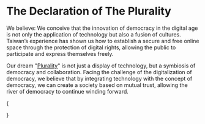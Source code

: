 
# The Declaration of The Plurality

We believe: We conceive that the innovation of democracy in the digital age is not only the application of technology but also a fusion of cultures. Taiwan’s experience has shown us how to establish a secure and free online space through the protection of digital rights, allowing the public to participate and express themselves freely.

Our dream "[Plurality](https://plurality.net)" is not just a display of technology, but a symbiosis of democracy and collaboration. Facing the challenge of the digitalization of democracy, we believe that by integrating technology with the concept of democracy, we can create a society based on mutual trust, allowing the river of democracy to continue winding forward.

{<Cards className="mt-8 grid-cols-1 sm:grid-cols-2 md:grid-cols-1 lg:grid-cols-2 xl:grid-cols-3 gap-5 gap-y-8">

<YoutubeCard
  title="Is Democracy Heading Toward Extinction? How Taiwan's Democratic Lighthouse is Reconstructed ft. ‘Radical Markets’ Author Glen Weyl"
  videoId="updFgcGXKK4"
  description="EP224｜How should our democracy evolve with new technologies? FT. ‘Radical Markets’ Author E. Glen Weyl"
/>

<YoutubeCard
  title="Vitalik Is Here! The First Full Chinese Podcast Interview: Viewing Democratic Values from an Ethereum Perspective! FT. Ethereum Co-founder Vitalik Buterin"
  videoId="7uSgOOgyV4g"
  description="Vitalik participated in the first-ever full Chinese podcast interview, where he delved into Ethereum’s perspective on democratic values, especially focusing on the blockchain ecosystem’s impact on social media and political processes, and discussing his early achievements in computer science and observations on the recent Taiwan elections."
/>
<YoutubeCard
  title="Vitalik Returns! Observing Technological Democracy through Ethereum: Quadratic Voting and Zuzalu! FT. Ethereum Co-founder Vitalik Buterin"
  videoId="UtnFMoGtcxg"
  description="The Pop-up City experiment in Montenegro and various voting systems, along with an introduction to the Quadratic Funding mechanism, Zupass technology, and a discussion on how technology can promote the democratic process. It also shares JC's plans as a legislator. This marks Vitalik's first podcast interview conducted entirely in Chinese, showcasing his achievements in learning the language."
/>
</Cards>}
